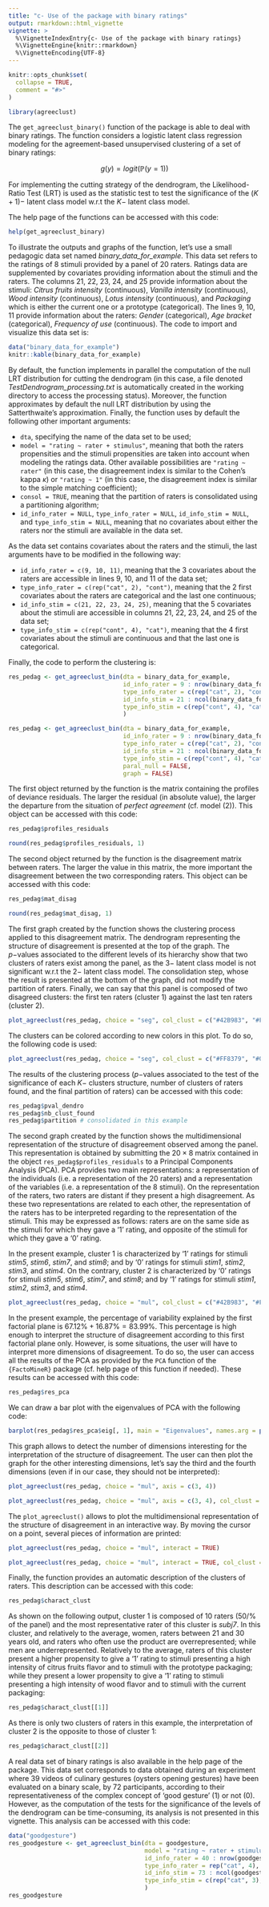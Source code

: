 ```yaml
---
title: "c- Use of the package with binary ratings"
output: rmarkdown::html_vignette
vignette: >
  %\VignetteIndexEntry{c- Use of the package with binary ratings}
  %\VignetteEngine{knitr::rmarkdown}
  %\VignetteEncoding{UTF-8}
---
```


```r
knitr::opts_chunk$set(
  collapse = TRUE,
  comment = "#>"
)
```

```r
library(agreeclust)
```

The `get_agreeclust_binary()` function of the package is able to deal with binary ratings. The function considers a logistic latent class regression modeling for the agreement-based unsupervised clustering of a set of binary ratings:

<center>$g(y) = logit(\mathbb{P}(y = 1))$</center>

For implementing the cutting strategy of the dendrogram, the Likelihood-Ratio Test (LRT) is used as the statistic test to test the significance of the $(K+1)-$ latent class model w.r.t the $K-$ latent class model.
 
The help page of the functions can be accessed with this code:

```r
help(get_agreeclust_binary)
```

To illustrate the outputs and graphs of the function, let's use a small pedagogic data set named *binary_data_for_example*. This data set refers to the ratings of 8 stimuli provided by a panel of 20 raters. Ratings data are supplemented by covariates providing information about the stimuli and the raters. The columns 21, 22, 23, 24, and 25 provide information about the stimuli: *Citrus fruits intensity* (continuous), *Vanilla intensity* (continuous), *Wood intensity* (continuous), *Lotus intensity* (continuous), and *Packaging* which is either the current one or a prototype (categorical). The lines 9, 10, 11 provide information about the raters: *Gender* (categorical), *Age bracket* (categorical), *Frequency of use* (continuous). The code to import and visualize this data set is:

```r
data("binary_data_for_example")
knitr::kable(binary_data_for_example)
```

By default, the function implements in parallel the computation of the null LRT distribution for cutting the dendrogram (in this case, a file denoted *TestDendrogram_processing.txt* is automatically created in the working directory to access the processing status). Moreover, the function approximates by default the null LRT distribution by using the Satterthwaite's approximation. Finally, the function uses by default the following other important arguments:

- `dta`, specifying the name of the data set to be used;
- `model = "rating ~ rater + stimulus"`, meaning that both the raters propensities and the stimuli propensities are taken into account when modeling the ratings data. Other available possibilities are `"rating ~ rater"` (in this case, the disagreement index is similar to the Cohen's kappa $\kappa$) or `"rating ~ 1"` (in this case, the disagreement index is similar to the simple matching coefficient);
- `consol = TRUE`, meaning that the partition of raters is consolidated using a partitioning algorithm; 
- `id_info_rater = NULL`, `type_info_rater = NULL`, `id_info_stim = NULL`, and `type_info_stim = NULL`, meaning that no covariates about either the raters nor the stimuli are available in the data set. 

As the data set contains covariates about the raters and the stimuli, the last arguments have to be modified in the following way:

- `id_info_rater = c(9, 10, 11)`, meaning that the 3 covariates about the raters are accessible in lines 9, 10, and 11 of the data set;
- `type_info_rater = c(rep("cat", 2), "cont")`, meaning that the 2 first covariates about the raters are categorical and the last one continuous;
- `id_info_stim = c(21, 22, 23, 24, 25)`, meaning that the 5 covariates about the stimuli are accessible in columns 21, 22, 23, 24, and 25 of the data set;
- `type_info_stim = c(rep("cont", 4), "cat")`, meaning that the 4 first covariates about the stimuli are continuous and that the last one is categorical.

Finally, the code to perform the clustering is:

```r
res_pedag <- get_agreeclust_bin(dta = binary_data_for_example,
                                id_info_rater = 9 : nrow(binary_data_for_example),
                                type_info_rater = c(rep("cat", 2), "cont"),
                                id_info_stim = 21 : ncol(binary_data_for_example),
                                type_info_stim = c(rep("cont", 4), "cat")
                                )
```

```r
res_pedag <- get_agreeclust_bin(dta = binary_data_for_example,
                                id_info_rater = 9 : nrow(binary_data_for_example),
                                type_info_rater = c(rep("cat", 2), "cont"),
                                id_info_stim = 21 : ncol(binary_data_for_example),
                                type_info_stim = c(rep("cont", 4), "cat"),
                                paral_null = FALSE,
                                graph = FALSE)
```

The first object returned by the function is the matrix containing the profiles of deviance residuals. The larger the residual (in absolute value), the larger the departure from the situation of *perfect agreement* (cf. model (2)). This object can be accessed with this code:

```r
res_pedag$profiles_residuals
```

```r
round(res_pedag$profiles_residuals, 1)
```

The second object returned by the function is the disagreement matrix between raters. The larger the value in this matrix, the more important the disagreement between the two corresponding raters. This object can be accessed with this code:

```r
res_pedag$mat_disag
```

```r
round(res_pedag$mat_disag, 1)
```

The first graph created by the function shows the clustering process applied to this disagreement matrix. The dendrogram representing the structure of disagreement is presented at the top of the graph. The $p-$values associated to the different levels of its hierarchy show that two clusters of raters exist among the panel, as the $3-$ latent class model is not significant w.r.t the $2-$ latent class model. The consolidation step, whose the result is presented at the bottom of the graph, did not modify the partition of raters. Finally, we can say that this panel is composed of two disagreed clusters: the first ten raters (cluster 1) against the last ten raters (cluster 2).

```r
plot_agreeclust(res_pedag, choice = "seg", col_clust = c("#42B983", "#F36170"))
```

The clusters can be colored according to new colors in this plot. To do so, the following code is used:

```r
plot_agreeclust(res_pedag, choice = "seg", col_clust = c("#FF8379", "#009193"))
```

The results of the clustering process ($p-$values associated to the test of the significance of each $K-$ clusters structure, number of clusters of raters found, and the final partition of raters) can be accessed with this code:

```r
res_pedag$pval_dendro
res_pedag$nb_clust_found
res_pedag$partition # consolidated in this example
```

The second graph created by the function shows the multidimensional representation of the structure of disagreement observed among the panel. This representation is obtained by submitting the $20 \times 8$ matrix contained in the object `res_pedag$profiles_residuals` to a Principal Components Analysis (PCA). PCA provides two main representations: a representation of the individuals (i.e. a representation of the 20 raters) and a representation of the variables (i.e. a representation of the 8 stimuli). On the representation of the raters, two raters are distant if they present a high disagreement. As these two representations are related to each other, the representation of the raters has to be interpreted regarding to the representation of the stimuli. This may be expressed as follows: raters are on the same side as the stimuli for which they gave a '1' rating, and opposite of the stimuli for which they gave a '0' rating. 

In the present example, cluster 1 is characterized by '1' ratings for stimuli *stim5*, *stim6*, *stim7*, and *stim8*; and by '0' ratings for stimuli *stim1*, *stim2*, *stim3*, and *stim4*. On the contrary, cluster 2 is characterized by '0' ratings for stimuli *stim5*, *stim6*, *stim7*, and *stim8*; and by '1' ratings for stimuli *stim1*, *stim2*, *stim3*, and *stim4*.

```r
plot_agreeclust(res_pedag, choice = "mul", col_clust = c("#42B983", "#F36170"))
```

In the present example, the percentage of variability explained by the first factorial plane is $67.12\%+16.87\%=83.99\%$. This percentage is high enough to interpret the structure of disagreement according to this first factorial plane only. However, is some situations, the user will have to interpret more dimensions of disagreement. To do so, the user can access all the results of the PCA as provided by the `PCA` function of the `{FactoMineR}` package (cf. help page of this function if needed). These results can be accessed with this code:

```r
res_pedag$res_pca
```

We can draw a bar plot with the eigenvalues of PCA with the following code:

<center>
```r
barplot(res_pedag$res_pca$eig[, 1], main = "Eigenvalues", names.arg = paste0("Dim", 1 : nrow(res_pedag$res_pca$eig)))
```
</center>

This graph allows to detect the number of dimensions interesting for the interpretation of the structure of disagreement. The user can then plot the graph for the other interesting dimensions, let's say the third and the fourth dimensions (even if in our case, they should not be interpreted):

```r
plot_agreeclust(res_pedag, choice = "mul", axis = c(3, 4))
```

```r
plot_agreeclust(res_pedag, choice = "mul", axis = c(3, 4), col_clust = c("#42B983", "#F36170"))
```

The `plot_agreeclust()` allows to plot the multidimensional representation of the structure of disagreement in an interactive way. By moving the cursor on a point, several pieces of information are printed:

```r
plot_agreeclust(res_pedag, choice = "mul", interact = TRUE)
```

```r
plot_agreeclust(res_pedag, choice = "mul", interact = TRUE, col_clust = c("#42B983", "#F36170"), vignette = TRUE)
```

Finally, the function provides an automatic description of the clusters of raters. This description can be accessed with this code: 

```r
res_pedag$charact_clust
```

As shown on the following output, cluster 1 is composed of 10 raters (50/% of the panel) and the most representative rater of this cluster is *subj7*. In this cluster, and relatively to the average, women, raters between 21 and 30 years old, and raters who often use the product are overrepresented; while men are underrepresented. Relatively to the average, raters of this cluster present a higher propensity to give a '1' rating to stimuli presenting a high intensity of citrus fruits flavor and to stimuli with the prototype packaging; while they present a lower propensity to give a '1' rating to stimuli presenting a high intensity of wood flavor and to stimuli with the current packaging:

```r
res_pedag$charact_clust[[1]]
```

As there is only two clusters of raters in this example, the interpretation of cluster 2 is the opposite to those of cluster 1:

```r
res_pedag$charact_clust[[2]]
```

A real data set of binary ratings is also available in the help page of the package. This data set corresponds to data obtained during an experiment where 39 videos of culinary gestures (oysters opening gestures) have been evaluated on a binary scale, by 72 participants, according to their representativeness of the complex concept of 'good gesture' (1) or not (0). However, as the computation of the tests for the significance of the levels of the dendrogram can be time-consuming, its analysis is not presented in this vignette. This analysis can be accessed with this code:

```r
data("goodgesture")
res_goodgesture <- get_agreeclust_bin(dta = goodgesture,
                                      model = "rating ~ rater + stimulus",
                                      id_info_rater = 40 : nrow(goodgesture),
                                      type_info_rater = rep("cat", 4),
                                      id_info_stim = 73 : ncol(goodgesture),
                                      type_info_stim = c(rep("cat", 3), rep("cont", 11))
                                      )
res_goodgesture
```
